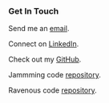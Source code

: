 ### Get In Touch

Send me an <a href="sendto:equintanilla20@gmail.com" title="Click to open in a new tab" target="_blank">email</a>.

Connect on <a href="https://www.linkedin.com/in/equintanilla20/" title="Click to open in a new tab" target="_blank">LinkedIn</a>.

Check out my <a href="https://github.com/equintanilla20" title="Click to open in a new tab" target="_blank">GitHub</a>.

Jammming code <a href="https://github.com/equintanilla20/jammming_v2" title="Click to open in a new tab" target="_blank">repository</a>.

Ravenous code <a href="https://github.com/equintanilla20/ravenous" title="Click to open in a new tab" target="_blank">repository</a>.